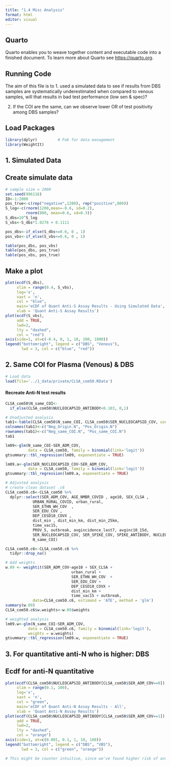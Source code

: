 ```yaml
---
title: "1.4 Misc Analysis"
format: html
editor: visual
---
```


## Quarto

Quarto enables you to weave together content and executable code into a finished document. To learn more about Quarto see <https://quarto.org>.

## Running Code

The aim of this file is to
1. used a simulated data to see if results from DBS samples are systematically underestimated when compared to venous samples, will that results in bad test performance (low sen & spec)?

2. If the COI are the same, can we observe lower OR of test positivity among DBS samples?

## Load Packages

```r
library(dplyr)         # Pak for data management
library(WeightIt)
```

## 1. Simulated Data

## Create simulate data
```r
# sample size = 2000
set.seed(996116)
ID<-1:2000
pos_true<-c(rep("negative",1200), rep("positive",800))
S_log<-c(rnorm(1200,mean=-0.6, sd=0.2),
         rnorm(800, mean=0.6, sd=0.3))
S_dbs=10^S_log
S_vbs<-S_dbs*1.0276 + 0.1111

pos_dbs<-if_else(S_dbs<=0.6, 0 , 1)
pos_vbs<-if_else(S_vbs<=0.6, 0 , 1)

table(pos_dbs, pos_vbs)
table(pos_dbs, pos_true)
table(pos_vbs, pos_true)
```
## Make a plot
```r
plot(ecdf(S_dbs),
     xlim = range(0.4, S_vbs),
     log='x',
     xaxt = 'n',
     col = "blue",
     main='eCDF of Quant Anti-S Assay Results - Using Simulated Data',
     xlab = 'Quant Anti-S Assay Results')
plot(ecdf(S_vbs),
     add = TRUE,
     lwd=2,
     lty = "dashed",
     col = "red")
axis(side=1, at=c(-0.4, 0, 1, 10, 100, 1000))
legend("bottomright", legend = c("DBS", "Venous"),
       lwd = 3, col = c("blue", "red"))
```
## 2. Same COI for Plasma (Venous) & DBS
```r
# Load data
load(file='../1_data/private/CLSA_com50.RData')
```

#### Recreate Anti-N test results
```r
CLSA_com50$N_same_COI<-
  if_else(CLSA_com50$NUCLEOCAPSID_ANTIBODY<0.103, 0,1)

# Unadjusted analysis
tab1<-table(CLSA_com50$N_same_COI, CLSA_com50$SER_NUCLEOCAPSID_COV, useNA = 'ifany')
colnames(tab1)<-c("Neg_Origin.N", "Pos_Origin.N")
rownames(tab1)<-c("Neg_same_COI.N", "Pos_same_COI.N")
tab1

lm09<-glm(N_same_COI~SER_ADM_COV, 
          data = CLSA_com50, family = binomial(link='logit'))
gtsummary::tbl_regression(lm09, exponentiate = TRUE)

lm09.a<-glm(SER_NUCLEOCAPSID_COV~SER_ADM_COV, 
          data = CLSA_com50, family = binomial(link='logit'))
gtsummary::tbl_regression(lm09.a, exponentiate = TRUE)
```
```r
# Adjusted analysis
# create clean dataset .c6
CLSA_com50.c6<-CLSA_com50 %>%
  dplyr::select(SER_ADM_COV, AGE_NMBR_COVID , age10, SEX_CLSA ,
            URBAN_RURAL_COVID, urban_rural,
            SER_ETHN_WH_COV  ,
            SER_EDU_COV ,
            DEP_CESD10_COVX ,
            dist_min , dist_min_km, dist_min_25km,
            time_vac15,
            PROV_5, outbreak, avgincidence_last7, avginc10_15d,
            SER_NUCLEOCAPSID_COV, SER_SPIKE_COV, SPIKE_ANTIBODY, NUCLEOCAPSID_ANTIBODY,
            N_same_COI)

CLSA_com50.c6<-CLSA_com50.c6 %>% 
  tidyr::drop_na()
```

```r
# Add weights
w.09 <- weightit(SER_ADM_COV~age10 + SEX_CLSA +
                             urban_rural +
                             SER_ETHN_WH_COV  +
                             SER_EDU_COV +
                             DEP_CESD10_COVX +
                             dist_min_km +
                             time_vac15 + outbreak, 
            data=CLSA_com50.c6, estimand = 'ATE', method = 'glm')
summary(w.09)
CLSA_com50.c6$w.weights<-w.09$weights
```

```r
# weighted analysis
lm09.w<-glm(N_same_COI~SER_ADM_COV, 
          data = CLSA_com50.c6, family = binomial(link='logit'),
          weights = w.weights)
gtsummary::tbl_regression(lm09.w, exponentiate = TRUE)
```

## 3. For quantitative anti-N who is higher: DBS

## Ecdf for anti-N quantitative
```r
plot(ecdf(CLSA_com50$NUCLEOCAPSID_ANTIBODY[CLSA_com50$SER_ADM_COV==0]),
     xlim = range(0.1, 100),
     log='x',
     xaxt = 'n',
     col = "green",
     main='eCDF of Quant Anti-N Assay Results - All',
     xlab = 'Quant Anti-N Assay Results')
plot(ecdf(CLSA_com50$NUCLEOCAPSID_ANTIBODY[CLSA_com50$SER_ADM_COV==1]),
     add = TRUE,
     lwd=2,
     lty = "dashed",
     col = "orange")
axis(side=1, at=c(0.001, 0.1, 1, 10, 100))
legend("bottomright", legend = c("DBS", "VBS"),
       lwd = 3, col = c("green", "orange"))

# This might be counter intuitive, since we've found higher risk of anti-N assay positive among venous samples.  
```


